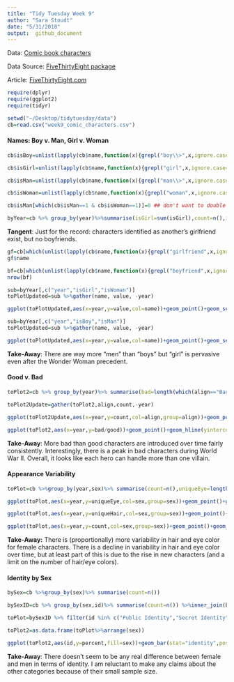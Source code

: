 ```yaml
---
title: "Tidy Tuesday Week 9"
author: "Sara Stoudt"
date: "5/31/2018"
output:  github_document
---
```


Data: [Comic book characters](https://github.com/rfordatascience/tidytuesday/blob/master/data/week9_comic_characters.csv) 

Data Source: [FiveThirtyEight package](https://github.com/rudeboybert/fivethirtyeight) 

Article: [FiveThirtyEight.com](https://fivethirtyeight.com/features/women-in-comic-books/)

```r
require(dplyr)
require(ggplot2)
require(tidyr)

setwd("~/Desktop/tidytuesday/data")
cb=read.csv("week9_comic_characters.csv")

```

#### Names: Boy v. Man, Girl v. Woman

```r
cb$isBoy=unlist(lapply(cb$name,function(x){grepl("boy\\>",x,ignore.case=T)})) ## nothing after boy

cb$isGirl=unlist(lapply(cb$name,function(x){grepl("girl",x,ignore.case=T)}))## 

cb$isMan=unlist(lapply(cb$name,function(x){grepl("man\\>",x,ignore.case=T)})) ## nothing after man

cb$isWoman=unlist(lapply(cb$name,function(x){grepl("woman",x,ignore.case=T)}))## 

cb$isMan[which(cb$isMan==1 & cb$isWoman==1)]=0 ## don't want to double count woman

byYear=cb %>% group_by(year)%>%summarise(isGirl=sum(isGirl),count=n(),isWoman=sum(isWoman),isBoy=sum(isBoy),isMan=sum(isMan)) %>% mutate(percentG=isGirl/count,percentW=isWoman/count)

```

**Tangent**: Just for the record: characters identified as another's girlfriend exist, but no boyfriends.

```r
gf=cb[which(unlist(lapply(cb$name,function(x){grepl("girlfriend",x,ignore.case=T)}))==T),]
gf$name

bf=cb[which(unlist(lapply(cb$name,function(x){grepl("boyfriend",x,ignore.case=T)}))==T),]
nrow(bf)
``` 

```r
sub=byYear[,c("year","isGirl","isWoman")]
toPlotUpdated=sub %>%gather(name, value, -year)

ggplot(toPlotUpdated,aes(x=year,y=value,col=name))+geom_point()+geom_segment(aes(x=year,y=0,xend=year,yend=value,col=name))+ylab("number of characters introduced with \n particular name")+ggtitle("Where my girls at?")+geom_text(aes(x=1940.1,y=1.2,label="Wonder\n Woman"))
```


```r
sub=byYear[,c("year","isBoy","isMan")]
toPlotUpdated=sub %>%gather(name, value, -year)

ggplot(toPlotUpdated,aes(x=year,y=value,col=name))+geom_point()+geom_segment(aes(x=year,y=0,xend=year,yend=value,col=name))+ylab("number of characters introduced with \n particular name")+ggtitle("It's a man's (super) world")+geom_text(aes(x=1986,y=15,label="Superman"))
```

**Take-Away**: There are way more "men" than "boys" but "girl" is pervasive even after the Wonder Woman precedent.

#### Good v. Bad

```r
toPlot2=cb %>% group_by(year)%>% summarise(bad=length(which(align=="Bad Characters")),good=length(which(align=="Good Characters")))

toPlot2Update=gather(toPlot2,align,count,-year)

ggplot(toPlot2Update,aes(x=year,y=count,col=align,group=align))+geom_point()+geom_line()+ylab("number of characters introduced")

ggplot(toPlot2,aes(x=year,y=bad/good))+geom_point()+geom_hline(yintercept=1)+geom_text(aes(x=1943,y=10,label="WWII"))+ggtitle("A hero(ine) can punch above their weight")

```

**Take-Away**: More bad than good characters are introduced over time fairly consistently. Interestingly, there is a peak in bad characters during World War II. Overall, it looks like each hero can handle more than one villain.


#### Appearance Variability 

```r
toPlot=cb %>%group_by(year,sex)%>% summarise(count=n(),uniqueEye=length(unique(eye))/n(),uniqueHair=length(unique(hair))/n())%>%filter(!is.na(sex)) %>% filter(sex %in% c("Male Characters","Female Characters"))

ggplot(toPlot,aes(x=year,y=uniqueEye,col=sex,group=sex))+geom_point()+geom_line()+ylab("number of unique eye color \n normalized by number of introductions")

ggplot(toPlot,aes(x=year,y=uniqueHair,col=sex,group=sex))+geom_point()+geom_line()+ylab("number of unique hair color \n normalized by number of introductions")

ggplot(toPlot,aes(x=year,y=count,col=sex,group=sex))+geom_point()+geom_line()+ylab("number of introductions")

```

**Take-Away:** There is (proportionally) more variability in hair and eye color for female characters. There is a decline in variability in hair and eye color over time, but at least part of this is due to the rise in new characters (and a limit on the number of hair/eye colors).

#### Identity by Sex

```r
bySex=cb %>%group_by(sex)%>% summarise(count=n())

bySexID=cb %>% group_by(sex,id)%>% summarise(count=n()) %>%inner_join(bySex,by=c("sex"="sex"))%>% mutate(percent=count.x/count.y)

toPlot=bySexID %>% filter(id %in% c("Public Identity","Secret Identity","No Dual Identity"))%>% filter(!is.na(sex))

toPlot2=as.data.frame(toPlot%>%arrange(sex))

ggplot(toPlot2,aes(id,y=percent,fill=sex))+geom_bar(stat="identity",position = position_dodge2(preserve = "total"))+theme(axis.text.x=element_text(angle=45,hjust=1))


```

**Take-Away**: There doesn't seem to be any real difference between female and men in terms of identity. I am reluctant to make any claims about the other categories because of their small sample size. 